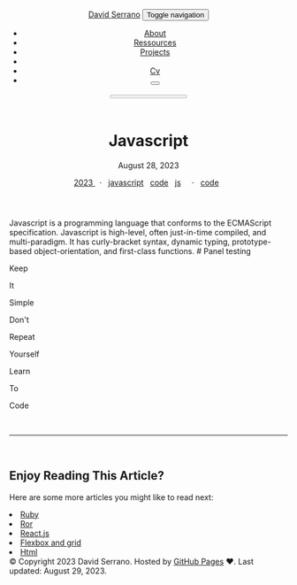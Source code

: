 <!DOCTYPE html> <html lang="en"> <head> <meta http-equiv="Content-Type" content="text/html; charset=UTF-8"> <meta charset="utf-8"> <meta name="viewport" content="width=device-width, initial-scale=1, shrink-to-fit=no"> <meta http-equiv="X-UA-Compatible" content="IE=edge"> <title>Javascript | David Serrano</title> <meta name="author" content="David Serrano"> <meta name="description" content="Javascript basics"> <meta name="keywords" content="jekyll, jekyll-theme, academic-website, portfolio-website"> <link href="https://cdn.jsdelivr.net/npm/bootstrap@4.6.1/dist/css/bootstrap.min.css" rel="stylesheet" integrity="sha256-DF7Zhf293AJxJNTmh5zhoYYIMs2oXitRfBjY+9L//AY=" crossorigin="anonymous"> <link rel="stylesheet" href="https://cdn.jsdelivr.net/npm/mdbootstrap@4.20.0/css/mdb.min.css" integrity="sha256-jpjYvU3G3N6nrrBwXJoVEYI/0zw8htfFnhT9ljN3JJw=" crossorigin="anonymous"> <link defer rel="stylesheet" href="https://unpkg.com/bootstrap-table@1.21.4/dist/bootstrap-table.min.css"> <link rel="stylesheet" href="https://cdn.jsdelivr.net/npm/@fortawesome/fontawesome-free@6.4.0/css/all.min.css" integrity="sha256-HtsXJanqjKTc8vVQjO4YMhiqFoXkfBsjBWcX91T1jr8=" crossorigin="anonymous"> <link rel="stylesheet" href="https://cdn.jsdelivr.net/npm/academicons@1.9.1/css/academicons.min.css" integrity="sha256-i1+4qU2G2860dGGIOJscdC30s9beBXjFfzjWLjBRsBg=" crossorigin="anonymous"> <link rel="stylesheet" type="text/css" href="https://fonts.googleapis.com/css?family=Roboto:300,400,500,700|Roboto+Slab:100,300,400,500,700|Material+Icons"> <link rel="stylesheet" href="https://cdn.jsdelivr.net/gh/jwarby/jekyll-pygments-themes@master/github.css" media="" id="highlight_theme_light"> <link href="https://cdn.rawgit.com/afeld/bootstrap-toc/v1.0.1/dist/bootstrap-toc.min.css" rel="stylesheet"> <link rel="shortcut icon" href="data:image/svg+xml,&lt;svg%20xmlns=%22http://www.w3.org/2000/svg%22%20viewBox=%220%200%20100%20100%22&gt;&lt;text%20y=%22.9em%22%20font-size=%2290%22&gt;%E2%9A%9B%EF%B8%8F&lt;/text&gt;&lt;/svg&gt;"> <link rel="stylesheet" href="/assets/css/main.css?d41d8cd98f00b204e9800998ecf8427e"> <link rel="canonical" href="https://dswagon.github.io/code/2023/08/28/Javascrypt.mdx"> <link rel="stylesheet" href="https://cdn.jsdelivr.net/gh/jwarby/jekyll-pygments-themes@master/native.css" media="none" id="highlight_theme_dark"> <script src="/assets/js/theme.js?96d6b3e1c3604aca8b6134c7afdd5db6"></script> <script src="/assets/js/dark_mode.js?9b17307bb950ffa2e34be0227f53558f"></script> </head> <body class="fixed-top-nav "> <header> <nav id="navbar" class="navbar navbar-light navbar-expand-sm fixed-top"> <div class="container"> <a class="navbar-brand title font-weight-lighter" href="/"><span class="font-weight-bold">David </span>Serrano</a> <button class="navbar-toggler collapsed ml-auto" type="button" data-toggle="collapse" data-target="#navbarNav" aria-controls="navbarNav" aria-expanded="false" aria-label="Toggle navigation"> <span class="sr-only">Toggle navigation</span> <span class="icon-bar top-bar"></span> <span class="icon-bar middle-bar"></span> <span class="icon-bar bottom-bar"></span> </button> <div class="collapse navbar-collapse text-right" id="navbarNav"> <ul class="navbar-nav ml-auto flex-nowrap"> <li class="nav-item "> <a class="nav-link" href="/">About</a> </li> <li class="nav-item "> <a class="nav-link" href="/blog/">Ressources</a> </li> <li class="nav-item "> <a class="nav-link" href="/projects/">Projects</a> </li> <li class="nav-item "> <a class="nav-link" href="/repositories/"></a> </li> <li class="nav-item "> <a class="nav-link" href="/cv/">Cv</a> </li> <li class="toggle-container"> <button id="light-toggle" title="Change theme"> <i class="fas fa-moon"></i> <i class="fas fa-sun"></i> </button> </li> </ul> </div> </div> </nav> <progress id="progress" value="0"> <div class="progress-container"> <span class="progress-bar"></span> </div> </progress> </header> <div class="container mt-5"> <div class="row"> <div class="col-sm-3"> <nav id="toc-sidebar" class="sticky-top"></nav> </div> <div class="col-sm-9"> <div class="post"> <header class="post-header"> <h1 class="post-title">Javascript</h1> <p class="post-meta">August 28, 2023</p> <p class="post-tags"> <a href="/blog/2023"> <i class="fas fa-calendar fa-sm"></i> 2023 </a>   ·   <a href="/blog/tag/javascript"> <i class="fas fa-hashtag fa-sm"></i> javascript</a>   <a href="/blog/tag/code"> <i class="fas fa-hashtag fa-sm"></i> code</a>   <a href="/blog/tag/js"> <i class="fas fa-hashtag fa-sm"></i> js</a>     ·   <a href="/blog/category/code"> <i class="fas fa-tag fa-sm"></i> code</a>   </p> </header> <article class="post-content"> <div id="markdown-content"> <script src="_includes/js/panels.js"></script> Javascript is a programming language that conforms to the ECMAScript specification. Javascript is high-level, often just-in-time compiled, and multi-paradigm. It has curly-bracket syntax, dynamic typing, prototype-based object-orientation, and first-class functions. # Panel testing <div class="panels"> <div class="panel panel1"> <p>Keep</p> <p>It</p> <p>Simple</p> </div> <div class="panel panel2"> <p>Don't</p> <p>Repeat</p> <p>Yourself</p> </div> <div class="panel panel3"> <p>Learn</p> <p>To</p> <p>Code</p> </div> </div> </div> </article> <br> <hr> <br> <ul class="list-disc pl-8"></ul> <h2 class="text-3xl font-semibold mb-4 mt-12">Enjoy Reading This Article?</h2> <p class="mb-2">Here are some more articles you might like to read next:</p> <li class="my-2"> <a class="text-pink-700 underline font-semibold hover:text-pink-800" href="/code/2023/08/28/Ruby.html">Ruby</a> </li> <li class="my-2"> <a class="text-pink-700 underline font-semibold hover:text-pink-800" href="/code/2023/08/28/Ruby-on-rails.html">Ror</a> </li> <li class="my-2"> <a class="text-pink-700 underline font-semibold hover:text-pink-800" href="/code/2023/08/28/Reactjs.html">React.js</a> </li> <li class="my-2"> <a class="text-pink-700 underline font-semibold hover:text-pink-800" href="/code/2023/08/28/Flexbox.html">Flexbox and grid</a> </li> <li class="my-2"> <a class="text-pink-700 underline font-semibold hover:text-pink-800" href="/code/2023/08/26/Html.html">Html</a> </li> </div> </div> </div> </div> <footer class="fixed-bottom"> <div class="container mt-0"> © Copyright 2023 David Serrano. Hosted by <a href="https://pages.github.com/" target="_blank" rel="external nofollow noopener">GitHub Pages</a> ❤️. Last updated: August 29, 2023. </div> </footer> <script src="https://cdn.jsdelivr.net/npm/jquery@3.6.0/dist/jquery.min.js" integrity="sha256-/xUj+3OJU5yExlq6GSYGSHk7tPXikynS7ogEvDej/m4=" crossorigin="anonymous"></script> <script src="https://cdn.jsdelivr.net/npm/bootstrap@4.6.1/dist/js/bootstrap.bundle.min.js" integrity="sha256-fgLAgv7fyCGopR/gBNq2iW3ZKIdqIcyshnUULC4vex8=" crossorigin="anonymous"></script> <script src="https://cdn.jsdelivr.net/npm/mdbootstrap@4.20.0/js/mdb.min.js" integrity="sha256-NdbiivsvWt7VYCt6hYNT3h/th9vSTL4EDWeGs5SN3DA=" crossorigin="anonymous"></script> <script defer src="https://cdn.jsdelivr.net/npm/masonry-layout@4.2.2/dist/masonry.pkgd.min.js" integrity="sha256-Nn1q/fx0H7SNLZMQ5Hw5JLaTRZp0yILA/FRexe19VdI=" crossorigin="anonymous"></script> <script defer src="https://cdn.jsdelivr.net/npm/imagesloaded@4/imagesloaded.pkgd.min.js"></script> <script defer src="/assets/js/masonry.js" type="text/javascript"></script> <script defer src="https://cdn.jsdelivr.net/npm/medium-zoom@1.0.8/dist/medium-zoom.min.js" integrity="sha256-7PhEpEWEW0XXQ0k6kQrPKwuoIomz8R8IYyuU1Qew4P8=" crossorigin="anonymous"></script> <script defer src="/assets/js/zoom.js"></script> <script defer src="https://cdn.rawgit.com/afeld/bootstrap-toc/v1.0.1/dist/bootstrap-toc.min.js"></script> <script defer src="https://unpkg.com/bootstrap-table@1.21.4/dist/bootstrap-table.min.js"></script> <script src="/assets/js/no_defer.js?d633890033921b33e0ceb13d22340a9c"></script> <script defer src="/assets/js/common.js?acdb9690d7641b2f8d40529018c71a01"></script> <script defer src="/assets/js/copy_code.js?c9d9dd48933de3831b3ee5ec9c209cac" type="text/javascript"></script> <script async src="https://d1bxh8uas1mnw7.cloudfront.net/assets/embed.js"></script> <script async src="https://badge.dimensions.ai/badge.js"></script> <script type="text/javascript">window.MathJax={tex:{tags:"ams"}};</script> <script defer type="text/javascript" id="MathJax-script" src="https://cdn.jsdelivr.net/npm/mathjax@3.2.0/es5/tex-mml-chtml.js"></script> <script defer src="https://polyfill.io/v3/polyfill.min.js?features=es6"></script> <script async src="https://www.googletagmanager.com/gtag/js?id=G-RG7FLN75KB"></script> <script>function gtag(){dataLayer.push(arguments)}window.dataLayer=window.dataLayer||[],gtag("js",new Date),gtag("config","G-RG7FLN75KB");</script> <script type="text/javascript">function progressBarSetup(){"max"in document.createElement("progress")?(initializeProgressElement(),$(document).on("scroll",function(){progressBar.attr({value:getCurrentScrollPosition()})}),$(window).on("resize",initializeProgressElement)):(resizeProgressBar(),$(document).on("scroll",resizeProgressBar),$(window).on("resize",resizeProgressBar))}function getCurrentScrollPosition(){return $(window).scrollTop()}function initializeProgressElement(){let e=$("#navbar").outerHeight(!0);$("body").css({"padding-top":e}),$("progress-container").css({"padding-top":e}),progressBar.css({top:e}),progressBar.attr({max:getDistanceToScroll(),value:getCurrentScrollPosition()})}function getDistanceToScroll(){return $(document).height()-$(window).height()}function resizeProgressBar(){progressBar.css({width:getWidthPercentage()+"%"})}function getWidthPercentage(){return getCurrentScrollPosition()/getDistanceToScroll()*100}const progressBar=$("#progress");window.onload=function(){setTimeout(progressBarSetup,50)};</script> </body> </html>